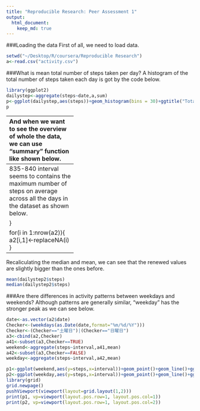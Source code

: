 ```yaml
---
title: "Reproducible Research: Peer Assessment 1"
output: 
  html_document:
    keep_md: true
---
```

###Loading the data
First of all, we need to load data.
```r
setwd("~/Desktop/R/coursera/Reproducible Research")
a<-read.csv("activity.csv")
```
###What is mean total number of steps taken per day?
A histogram of the total number of steps taken each day is got by the code below.
```r
library(ggplot2)
dailystep<-aggregate(steps~date,a,sum)
p<-ggplot(dailystep,aes(steps))+geom_histogram(bins = 30)+ggtitle("Total number of steps taken per day")
p
```
------------------------
And when we want to see the overview of whole the data, we can use "summary" function like shown below.
```r
summary(dailystep$steps)
```
Now we have got the representative values of total number of steps taken per day: *mean*=10700 and *median*=10760.　

###What is the average daily activity pattern?
Let's take a look at a time series plot of the 5-minute interval (x-axis) and the average number of steps taken, averaged across all days (y-axis). 
```r
IntStep<-aggregate(steps~interval,a,mean)
plot(steps~interval,data=IntStep,type="l",main="daily activity pattern")
```
-------------------------
835-840 interval seems to contains the maximum number of steps on average across all the days in the dataset as shown below.
```r
subset(IntStep,steps==max(IntStep$steps))
```
###Imputing missing values
Before replacing NAs to some values, let's see how many NAs are in the dataset in the first place.
```r
sum(is.na(a$steps))
```
2304 NAs are there. In this report, I am going to replace each NA with the mean for that 5-minute interval which the NA is in.
```r
a2<-a
replaceNA<-function(i){
        if(is.na(a2[i,1])){
                return(subset(IntStep,interval==a2[i,3])[1,2])
        }
        else{
                return(a2[i,1])
        }
        
}

for(i in 1:nrow(a2)){
        a2[i,1]<-replaceNA(i)
}
```
Now, we have created a new dataset of "a2" that is equal to the original dataset but with the missing data filled in. Let's make a histogram of the total number of steps taken each day again.
```r
dailystep2<-aggregate(steps~date,a2,sum)
p<-ggplot(dailystep2,aes(steps))+geom_histogram(bins=30)+ggtitle("Total number of steps taken per day")
p
```
---------------------
Recaliculating the median and mean, we can see that the renewed values are slightly bigger than the ones before.
```r
mean(dailystep2$steps)
median(dailystep2$steps)
```
###Are there differences in activity patterns between weekdays and weekends?
Although patterns are generally similar, "weekday" has the stronger peak as we can see below.
```r
date<-as.vector(a2$date)
Checker<-(weekdays(as.Date(date,format="%m/%d/%Y")))
Checker<-(Checker=="土曜日")|(Checker=="日曜日")
a3<-cbind(a2,Checker)
a41<-subset(a3,Checker==TRUE)
weekend<-aggregate(steps~interval,a41,mean)
a42<-subset(a3,Checker==FALSE)
weekday<-aggregate(steps~interval,a42,mean)

p1<-ggplot(weekend,aes(y=steps,x=interval))+geom_point()+geom_line()+ggtitle("weekend")
p2<-ggplot(weekday,aes(y=steps,x=interval))+geom_point()+geom_line()+ggtitle("weekday")
library(grid)
grid.newpage()
pushViewport(viewport(layout=grid.layout(1,2)))
print(p1, vp=viewport(layout.pos.row=1, layout.pos.col=1))
print(p2, vp=viewport(layout.pos.row=1, layout.pos.col=2))

```


